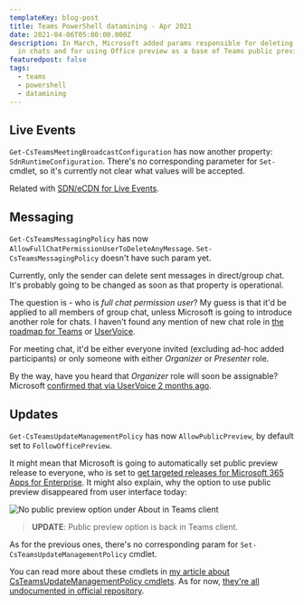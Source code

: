 ```yaml
---
templateKey: blog-post
title: Teams PowerShell datamining - Apr 2021
date: 2021-04-06T05:00:00.000Z
description: In March, Microsoft added params responsible for deleting messages
  in chats and for using Office preview as a base of Teams public preview.
featuredpost: false
tags:
  - teams
  - powershell
  - datamining
---
```


## Live Events

`Get-CsTeamsMeetingBroadcastConfiguration` has now another property: `SdnRuntimeConfiguration`. There's no corresponding parameter for `Set-` cmdlet, so it's currently not clear what values will be accepted.

Related with [SDN/eCDN for Live Events](https://docs.microsoft.com/en-us/microsoftteams/teams-live-events/set-up-for-teams-live-events#step-4-set-up-a-video-distribution-solution-for-live-events-in-teams).

## Messaging

`Get-CsTeamsMessagingPolicy` has now `AllowFullChatPermissionUserToDeleteAnyMessage`. `Set-CsTeamsMessagingPolicy` doesn't have such param yet.

Currently, only the sender can delete sent messages in direct/group chat. It's probably going to be changed as soon as that property is operational.

The question is - who is _full chat permission user_? My guess is that it'd be applied to all members of group chat, unless Microsoft is going to introduce another role for chats. I haven't found any mention of new chat role in [the roadmap for Teams](https://www.microsoft.com/en-us/microsoft-365/roadmap?filters=Microsoft%20Teams) or [UserVoice](https://microsoftteams.uservoice.com/).

For meeting chat, it'd be either everyone invited (excluding ad-hoc added participants) or only someone with either _Organizer_ or _Presenter_ role.

By the way, have you heard that _Organizer_ role will soon be assignable? Microsoft [confirmed that via UserVoice 2 months ago](https://microsoftteams.uservoice.com/forums/555103-public/suggestions/34050022-ms-teams-meeting-delegation).

## Updates

`Get-CsTeamsUpdateManagementPolicy` has now `AllowPublicPreview`, by default set to `FollowOfficePreview`.

It might mean that Microsoft is going to automatically set public preview release to everyone, who is set to [get targeted releases for Microsoft 365 Apps for Enterprise](https://searchwindowsserver.techtarget.com/answer/How-do-I-get-access-to-Office-365-preview-versions).
It might also explain, why the option to use public preview disappeared from user interface today:

![No public preview option under About in Teams client](../../img/20210406-093501-js7zbuktx4.png 'No public preview option under About in Teams client')

> **UPDATE**: Public preview option is back in Teams client.

As for the previous ones, there's no corresponding param for `Set-CsTeamsUpdateManagementPolicy` cmdlet.

You can read more about these cmdlets in [my article about CsTeamsUpdateManagementPolicy cmdlets](https://robdy.io/csteamsupdatemanagementpolicy-cmdlets/). As for now, [they're all undocumented in official repository](https://github.com/MicrosoftDocs/office-docs-powershell/issues/7186).
